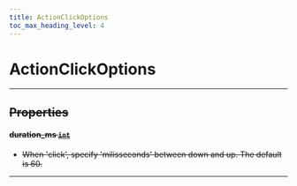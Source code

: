 ```yaml
---
title: ActionClickOptions
toc_max_heading_level: 4
---
```


# ActionClickOptions <s generated />

<hr class="solid" />  <s generated />

## Properties <s generated />

#### duration_ms [`int`]( https://docs.python.org/3.9/library/stdtypes.html?highlight=int#numeric-types-int-float-complex) <s generated />

- When 'click', specify 'milisseconds' between down and up. The default is 60.

<hr class="solid" />  <s generated />


